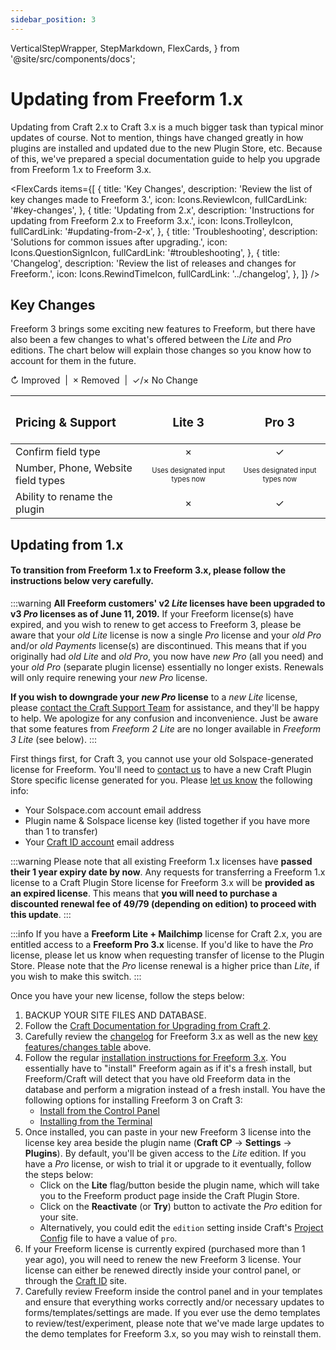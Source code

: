 ```yaml
---
sidebar_position: 3
---
```


  VerticalStepWrapper,
  StepMarkdown,
  FlexCards,
} from '@site/src/components/docs';



# Updating from Freeform 1.x

Updating from Craft 2.x to Craft 3.x is a much bigger task than typical minor updates of course. Not to mention, things have changed greatly in how plugins are installed and updated due to the new Plugin Store, etc. Because of this, we've prepared a special documentation guide to help you upgrade from Freeform 1.x to Freeform 3.x.

<FlexCards
  items={[
    {
      title: 'Key Changes',
      description: 'Review the list of key changes made to Freeform 3.',
      icon: Icons.ReviewIcon,
      fullCardLink: '#key-changes',
    },
    {
      title: 'Updating from 2.x',
      description:
        'Instructions for updating from Freeform 2.x to Freeform 3.x.',
      icon: Icons.TrolleyIcon,
      fullCardLink: '#updating-from-2-x',
    },
    {
      title: 'Troubleshooting',
      description: 'Solutions for common issues after upgrading.',
      icon: Icons.QuestionSignIcon,
      fullCardLink: '#troubleshooting',
    },
    {
      title: 'Changelog',
      description: 'Review the list of releases and changes for Freeform.',
      icon: Icons.RewindTimeIcon,
      fullCardLink: '../changelog',
    },
  ]}
/>

## Key Changes

Freeform 3 brings some exciting new features to Freeform, but there have also been a few changes to what's offered between the _Lite_ and _Pro_ editions. The chart below will explain those changes so you know how to account for them in the future.

<span class="yellow">↻ Improved</span> &nbsp;|&nbsp; <span class="red">
  × Removed
</span> &nbsp;|&nbsp; <span class="gray">✓/× No Change</span>

| <h3 class="no-margin">Pricing & Support</h3> |                         <h3 class="no-margin">Lite 3</h3>                         |                         <h3 class="no-margin">Pro 3</h3>                          |
| :------------------------------------------- | :-------------------------------------------------------------------------------: | :-------------------------------------------------------------------------------: |
| Confirm field type                           |                            <span class="red">×</span>                             |                            <span class="gray">✓</span>                            |
| Number, Phone, Website field types           | <span class="yellow"><sub><sup>Uses designated input types now</sup></sub></span> | <span class="yellow"><sub><sup>Uses designated input types now</sup></sub></span> |
| Ability to rename the plugin                 |                            <span class="red">×</span>                             |                            <span class="gray">✓</span>                            |

## Updating from 1.x

#### To transition from Freeform 1.x to Freeform 3.x, please follow the instructions below very carefully.

:::warning
**All Freeform customers' v2 _Lite_ licenses have been upgraded to v3 _Pro_ licenses as of June 11, 2019.** If your Freeform license(s) have expired, and you wish to renew to get access to Freeform 3, please be aware that your _old Lite_ license is now a single _Pro_ license and your _old Pro_ and/or _old Payments_ license(s) are discontinued. This means that if you originally had _old Lite_ and _old Pro_, you now have _new Pro_ (all you need) and your _old Pro_ (separate plugin license) essentially no longer exists. Renewals will only require renewing your _new Pro_ license.

**If you wish to downgrade your _new Pro_ license** to a _new Lite_ license, please [contact the Craft Support Team](mailto:support@craftcms.com) for assistance, and they'll be happy to help. We apologize for any confusion and inconvenience. Just be aware that some features from _Freeform 2 Lite_ are no longer available in _Freeform 3 Lite_ (see below).
:::

First things first, for Craft 3, you cannot use your old Solspace-generated license for Freeform. You'll need to [contact us](/support/) to have a new Craft Plugin Store specific license generated for you. Please [let us know](/support/) the following info:

- Your Solspace.com account email address
- Plugin name & Solspace license key (listed together if you have more than 1 to transfer)
- Your [Craft ID account](https://id.craftcms.com/) email address

:::warning
Please note that all existing Freeform 1.x licenses have **passed their 1 year expiry date by now**. Any requests for transferring a Freeform 1.x license to a Craft Plugin Store license for Freeform 3.x will be **provided as an expired license**. This means that **you will need to purchase a discounted renewal fee of $49/$79 (depending on edition) to proceed with this update**.
:::

:::info
If you have a **Freeform Lite + Mailchimp** license for Craft 2.x, you are entitled access to a **Freeform Pro 3.x** license. If you'd like to have the _Pro_ license, please let us know when requesting transfer of license to the Plugin Store. Please note that the _Pro_ license renewal is a higher price than _Lite_, if you wish to make this switch.
:::

Once you have your new license, follow the steps below:

1. <span class="red font-bold">BACKUP YOUR SITE FILES AND DATABASE.</span>
2. Follow the [Craft Documentation for Upgrading from Craft 2](https://craftcms.com/docs/3.x/upgrade.html).
3. Carefully review the [changelog](./changelog.mdx) for Freeform 3.x as well as the new [key features/changes table](#key-changes) above.
4. Follow the regular [installation instructions for Freeform 3.x](./installing-updating.mdx#installing-instructions). You essentially have to "install" Freeform again as if it's a fresh install, but Freeform/Craft will detect that you have old Freeform data in the database and perform a migration instead of a fresh install. You have the following options for installing Freeform 3 on Craft 3:
   - [Install from the Control Panel](./installing-updating.mdx#install-from-the-control-panel)
   - [Installing from the Terminal](./installing-updating.mdx#installing-from-the-terminal)
5. Once installed, you can paste in your new Freeform 3 license into the license key area beside the plugin name (**Craft CP** -> **Settings** -> **Plugins**). By default, you'll be given access to the _Lite_ edition. If you have a _Pro_ license, or wish to trial it or upgrade to it eventually, follow the steps below:
   - Click on the **Lite** flag/button beside the plugin name, which will take you to the Freeform product page inside the Craft Plugin Store.
     <Photo img={Purchase1Photo} alt="Switch edition after install - step 1" />
   - Click on the **Reactivate** (or **Try**) button to activate the _Pro_ edition for your site.
     <Photo img={Purchase2Photo} alt="Switch edition after install - step 2" />
   - Alternatively, you could edit the `edition` setting inside Craft's [Project Config](https://craftcms.com/docs/3.x/project-config.html) file to have a value of `pro`.
6. If your Freeform license is currently expired (purchased more than 1 year ago), you will need to renew the new Freeform 3 license. Your license can either be renewed directly inside your control panel, or through the [Craft ID](https://id.craftcms.com) site.
7. Carefully review Freeform inside the control panel and in your templates and ensure that everything works correctly and/or necessary updates to forms/templates/settings are made. If you ever use the demo templates to review/test/experiment, please note that we've made large updates to the demo templates for Freeform 3.x, so you may wish to reinstall them.
